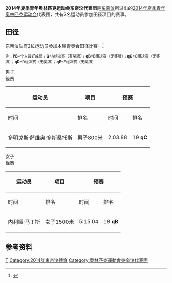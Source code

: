{{Infobox Country Olympics
|NOC=TLS
|games=2014年夏季青年
|competitors=2
|sports=1
|flagbearer=内利娅·马丁斯（[[田径|田径]]）<ref>{{cite web|url=http://www.olympic.org/Documents/YOG/2014/Nanjing_2014_Opening_Ceremony_Flag_Bearers.pdf|title=Opening Ceremony Flag Bearers - Youth Olympic Games, Nanjing 2014|publisher=[[国际奥林匹克委员会|International Olympic Committee]]|date=2014-08-16|accessdate=2014-11-23|archiveurl=https://web.archive.org/web/20140826141459/http://www.olympic.org/Documents/YOG/2014/Nanjing_2014_Opening_Ceremony_Flag_Bearers.pdf|archivedate=2014-08-26|deadurl=no}}</ref>
|gold=
|silver=
|bronze=
|rank=
}}
'''2014年夏季青年奥林匹克运动会东帝汶代表团'''是[[东帝汶|东帝汶]]所派出的[[2014年夏季青年奥林匹克运动会|2014年夏季青年奥林匹克运动会]]代表团，共有2名运动员参加田径项目的赛事。

==田径==
{{Main|2014年夏季青年奧林匹克運動會田徑比賽}}

东帝汶队有2位运动员参加本届青奥会田径比赛。<ref>{{cite web |url=http://mat1.gtimg.com/nanjing2014/resultsbook/Results_Book_AT_V2.0 |title=Nanjing 2014 Official Results Book: Athletics |work=nanjing2014.org |date=2014-09-03 |accessdate=2016-05-03 |archiveurl=https://web.archive.org/web/20160503121143/http://mat1.gtimg.com/nanjing2014/resultsbook/Results_Book_AT_V2.0 |archivedate=2016-05-03 |deadurl=yes }}</ref>

<small>注：'''PB'''=个人最好成绩；'''Q'''=A组决赛（有奖牌）；'''qB'''=B组决赛（无奖牌）；'''qC'''=C组决赛（无奖牌）；'''qD'''=D组决赛（无奖牌）；'''qE'''=E组决赛（无奖牌）</small>

;男子
;径赛
{|class="wikitable" style="font-size:90%"
|-
!rowspan=2|运动员
!rowspan=2|项目
!colspan=2|预赛
!colspan=2|决赛
|-style="font-size:95%"
!时间
!排名
!时间
!排名
|-align=center
|align=left|多明戈斯·萨维奥·多斯桑托斯
|align=left|男子800米
|2:03.88
|19 '''qC'''
|2:02.58
|17
|}

;女子
;径赛
{|class="wikitable" style="font-size:90%"
|-
!rowspan=2|运动员
!rowspan=2|项目
!colspan=2|预赛
!colspan=2|决赛
|-style="font-size:95%"
!时间
!排名
!时间
!排名
|-align=center
|align=left|内利娅·马丁斯
|align=left|女子1500米
|5:15.04
|18 '''qB'''
|5:11.61
|17
|}

==参考资料==
{{Reflist}}

[[Category:2014年夏季青年奥林匹克运动会代表团|T]]
[[Category:2014年東帝汶體育|Category:2014年東帝汶體育]]
[[Category:奧林匹克運動會東帝汶代表團|Category:奧林匹克運動會東帝汶代表團]]